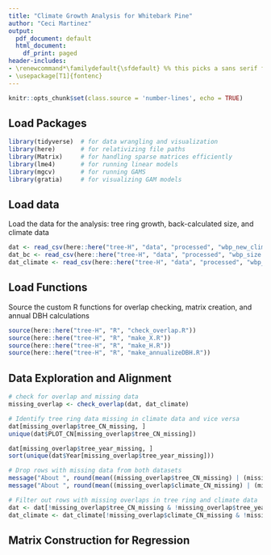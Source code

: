```yaml
---
title: "Climate Growth Analysis for Whitebark Pine"
author: "Ceci Martinez"
output:
  pdf_document: default
  html_document:
    df_print: paged
header-includes:
- \renewcommand*\familydefault{\sfdefault} %% this picks a sans serif font
- \usepackage[T1]{fontenc}
---
```


```r
knitr::opts_chunk$set(class.source = 'number-lines', echo = TRUE)
```

## Load Packages


```r

library(tidyverse)  # for data wrangling and visualization
library(here)       # for relativizing file paths 
library(Matrix)     # for handling sparse matrices efficiently
library(lme4)       # for running linear models
library(mgcv)       # for running GAMS
library(gratia)     # for visualizing GAM models

```

## Load data

Load the data for the analysis: tree ring growth, back-calculated size, and climate data
```r

dat <- read_csv(here::here("tree-H", "data", "processed", "wbp_new_climate_growth_rw.csv"))
dat_bc <- read_csv(here::here("tree-H", "data", "processed", "wbp_size.csv"))
dat_climate <- read_csv(here::here("tree-H", "data", "processed", "wbp_new_climate_data_all.csv"))

```

## Load Functions

Source the custom R functions for overlap checking, matrix creation, and annual DBH calculations

```r

source(here::here("tree-H", "R", "check_overlap.R")) 
source(here::here("tree-H", "R", "make_X.R")) 
source(here::here("tree-H", "R", "make_H.R")) 
source(here::here("tree-H", "R", "make_annualizeDBH.R"))

```

## Data Exploration and Alignment

```r

# check for overlap and missing data
missing_overlap <- check_overlap(dat, dat_climate)

# Identify tree ring data missing in climate data and vice versa
dat[missing_overlap$tree_CN_missing, ]
unique(dat$PLOT_CN[missing_overlap$tree_CN_missing])

dat[missing_overlap$tree_year_missing, ]
sort(unique(dat$Year[missing_overlap$tree_year_missing]))

# Drop rows with missing data from both datasets
message("About ", round(mean((missing_overlap$tree_CN_missing) | (missing_overlap$tree_year_missing)) * 100, digits = 0), "% of tree ring data will be dropped")
message("About ", round(mean((missing_overlap$climate_CN_missing) | (missing_overlap$climate_year_missing)) * 100, digits = 0), "% of climate ring data will be dropped")

# Filter out rows with missing overlaps in tree ring and climate data
dat <- dat[!missing_overlap$tree_CN_missing & !missing_overlap$tree_year_missing, ]
dat_climate <- dat_climate[!missing_overlap$climate_CN_missing & !missing_overlap$climate_year_missing, ]

```


## Matrix Construction for Regression

